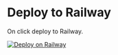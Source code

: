 # Deploy to Railway

On click deploy to Railway.

[![Deploy on Railway](https://railway.app/button.svg)](https://railway.app/template/GvKP3w?referralCode=tdmYvn)
